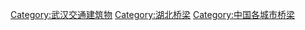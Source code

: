 {{Commonscat|Bridges in Wuhan}}

[[Category:武汉交通建筑物|Category:武汉交通建筑物]]
[[Category:湖北桥梁|Category:湖北桥梁]]
[[Category:中国各城市桥梁|Category:中国各城市桥梁]]